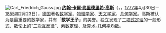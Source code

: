 [[File:Carl_Friedrich_Gauss.jpg|left]]
'''[[卡尔·弗里德里希·高斯|约翰·卡爾·弗里德里希·高斯]]'''（'''{{lang-de|Johann Karl Friedrich Gauß}}'''，{{lang-la|Carolus Fridericus Gauss}}，[[1777年|1777年]]4月30日－[[1855年|1855年]]2月23日），[[德国|德国]]著名[[数学家|数学家]]、[[物理学家|物理学家]]、[[天文学家|天文学家]]、[[几何学家|几何学家]]。高斯被认为是最重要的数学家，并有「'''数学王子'''」的美誉。独立发现了[[二项式定理|二项式定理]]的一般形式、数论上的“[[二次互反律|二次互反律]]”、[[素数定理|素数定理]]、及[[算术-几何平均数|算术-几何平均数]]。